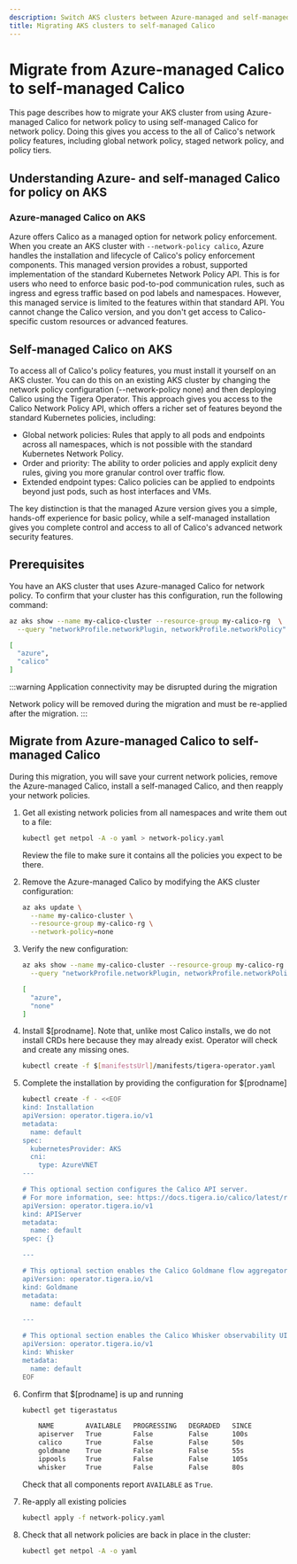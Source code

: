```yaml
---
description: Switch AKS clusters between Azure-managed and self-managed Calico
title: Migrating AKS clusters to self-managed Calico
---
```


# Migrate from Azure-managed Calico to self-managed Calico

This page describes how to migrate your AKS cluster from using Azure-managed Calico for network policy to using self-managed Calico for network policy. Doing this gives you access to the all of Calico's network policy features, including global network policy, staged network policy, and policy tiers.

## Understanding Azure- and self-managed Calico for policy on AKS

### Azure-managed Calico on AKS

Azure offers Calico as a managed option for network policy enforcement.
When you create an AKS cluster with `--network-policy calico`, Azure handles the installation and lifecycle of Calico's policy enforcement components.
This managed version provides a robust, supported implementation of the standard Kubernetes Network Policy API.
This is for users who need to enforce basic pod-to-pod communication rules, such as ingress and egress traffic based on pod labels and namespaces.
However, this managed service is limited to the features within that standard API.
You cannot change the Calico version, and you don't get access to Calico-specific custom resources or advanced features.

## Self-managed Calico on AKS

To access all of Calico's policy features, you must install it yourself on an AKS cluster.
You can do this on an existing AKS cluster by changing the network policy configuration (--network-policy none) and then deploying Calico using the Tigera Operator.
This approach gives you access to the Calico Network Policy API, which offers a richer set of features beyond the standard Kubernetes policies, including:

- Global network policies: Rules that apply to all pods and endpoints across all namespaces, which is not possible with the standard Kubernetes Network Policy.
- Order and priority: The ability to order policies and apply explicit deny rules, giving you more granular control over traffic flow.
- Extended endpoint types: Calico policies can be applied to endpoints beyond just pods, such as host interfaces and VMs.

The key distinction is that the managed Azure version gives you a simple, hands-off experience for basic policy, while a self-managed installation gives you complete control and access to all of Calico's advanced network security features.

## Prerequisites

You have an AKS cluster that uses Azure-managed Calico for network policy.
To confirm that your cluster has this configuration, run the following command:

```bash
az aks show --name my-calico-cluster --resource-group my-calico-rg  \
  --query "networkProfile.networkPlugin, networkProfile.networkPolicy"
```

```bash title='Expected output'
[
  "azure",
  "calico"
]
```

:::warning
Application connectivity may be disrupted during the migration

Network policy will be removed during the migration and must be re-applied after the migration.
:::

## Migrate from Azure-managed Calico to self-managed Calico

During this migration, you will save your current network policies, remove the Azure-managed Calico, install a self-managed Calico, and then reapply your network policies.

1.  Get all existing network policies from all namespaces and write them out to a file:

    ```bash
    kubectl get netpol -A -o yaml > network-policy.yaml
    ```

    Review the file to make sure it contains all the policies you expect to be there.

1.  Remove the Azure-managed Calico by modifying the AKS cluster configuration:

    ```bash
    az aks update \
      --name my-calico-cluster \
      --resource-group my-calico-rg \
      --network-policy=none
    ```

1.  Verify the new configuration:

    ```bash
    az aks show --name my-calico-cluster --resource-group my-calico-rg  \
      --query "networkProfile.networkPlugin, networkProfile.networkPolicy"
    ```

    ```bash title='Expected output'
    [
      "azure",
      "none"
    ]
    ```

1.  Install $[prodname].
    Note that, unlike most Calico installs, we do not install CRDs here because they may already exist. Operator will check and create any missing ones.

    ```bash
    kubectl create -f $[manifestsUrl]/manifests/tigera-operator.yaml
    ```

1.  Complete the installation by providing the configuration for $[prodname]

    ```bash
    kubectl create -f - <<EOF
    kind: Installation
    apiVersion: operator.tigera.io/v1
    metadata:
      name: default
    spec:
      kubernetesProvider: AKS
      cni:
        type: AzureVNET
    ---

    # This optional section configures the Calico API server.
    # For more information, see: https://docs.tigera.io/calico/latest/reference/installation/api#operator.tigera.io/v1.APIServer
    apiVersion: operator.tigera.io/v1
    kind: APIServer
    metadata:
      name: default
    spec: {}

    ---

    # This optional section enables the Calico Goldmane flow aggregator.
    apiVersion: operator.tigera.io/v1
    kind: Goldmane
    metadata:
      name: default

    ---

    # This optional section enables the Calico Whisker observability UI.
    apiVersion: operator.tigera.io/v1
    kind: Whisker
    metadata:
      name: default
    EOF
    ```

1.  Confirm that $[prodname] is up and running
    ```bash
    kubectl get tigerastatus
    ```

    ```bash title='Expected output'
        NAME        AVAILABLE   PROGRESSING   DEGRADED   SINCE
        apiserver   True        False         False      100s
        calico      True        False         False      50s
        goldmane    True        False         False      55s
        ippools     True        False         False      105s
        whisker     True        False         False      80s
    ```

    Check that all components report `AVAILABLE` as `True`.

1.  Re-apply all existing policies
    ```bash
    kubectl apply -f network-policy.yaml
    ```
1.  Check that all network policies are back in place in the cluster:
    ```bash
    kubectl get netpol -A -o yaml
    ```
